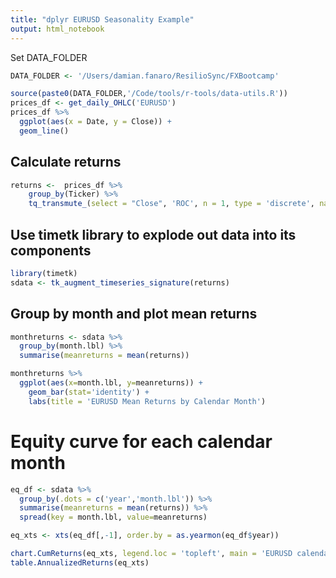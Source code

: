 ```yaml
---
title: "dplyr EURUSD Seasonality Example"
output: html_notebook
---
```


Set DATA_FOLDER

```r
DATA_FOLDER <- '/Users/damian.fanaro/ResilioSync/FXBootcamp'
```

```r
source(paste0(DATA_FOLDER,'/Code/tools/r-tools/data-utils.R'))
prices_df <- get_daily_OHLC('EURUSD')
prices_df %>%
  ggplot(aes(x = Date, y = Close)) +
  geom_line()
```

## Calculate returns

```r
returns <-  prices_df %>%
    group_by(Ticker) %>%
    tq_transmute_(select = "Close", 'ROC', n = 1, type = 'discrete', na.pad = FALSE, col_rename = 'returns')
```

## Use timetk library to explode out data into its components

```r
library(timetk)
sdata <- tk_augment_timeseries_signature(returns) 
```

## Group by month and plot mean returns

```r
monthreturns <- sdata %>%
  group_by(month.lbl) %>%
  summarise(meanreturns = mean(returns))

monthreturns %>%
  ggplot(aes(x=month.lbl, y=meanreturns)) +
    geom_bar(stat='identity') +
    labs(title = 'EURUSD Mean Returns by Calendar Month')
```

# Equity curve for each calendar month

```r
eq_df <- sdata %>%
  group_by(.dots = c('year','month.lbl')) %>%
  summarise(meanreturns = mean(returns)) %>%
  spread(key = month.lbl, value=meanreturns)

eq_xts <- xts(eq_df[,-1], order.by = as.yearmon(eq_df$year))

chart.CumReturns(eq_xts, legend.loc = 'topleft', main = 'EURUSD calendar month cumulative returns')
table.AnnualizedReturns(eq_xts)            
```
